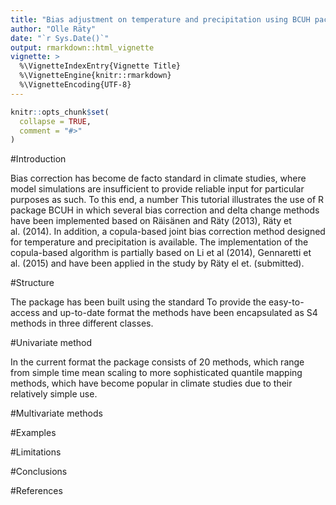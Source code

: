 ```yaml
---
title: "Bias adjustment on temperature and precipitation using BCUH package"
author: "Olle Räty"
date: "`r Sys.Date()`"
output: rmarkdown::html_vignette
vignette: >
  %\VignetteIndexEntry{Vignette Title}
  %\VignetteEngine{knitr::rmarkdown}
  %\VignetteEncoding{UTF-8}
---
```


```r
knitr::opts_chunk$set(
  collapse = TRUE,
  comment = "#>"
)
```
#Introduction

Bias correction has become de facto standard in climate studies, where model simulations are insufficient to provide reliable input for particular purposes as such. To this end, a number 
This tutorial illustrates the use of R package BCUH in which several bias correction and delta change methods have been implemented based on Räisänen and Räty (2013), Räty et al. (2014). In addition, a copula-based joint bias correction method designed for temperature and precipitation is available. The implementation of the copula-based algorithm is partially based on Li et al (2014), Gennaretti et al. (2015) and have been applied in the study by Räty el et. (submitted).

#Structure

The package has been built using the standard To provide the easy-to-access and up-to-date format the methods have been encapsulated as S4 methods in three different classes. 

#Univariate method

In the current format the package consists of 20 methods, which range from simple time mean scaling to more sophisticated quantile mapping methods, which have become popular in climate studies due to their relatively simple use. 

#Multivariate methods


#Examples

#Limitations

#Conclusions

#References
